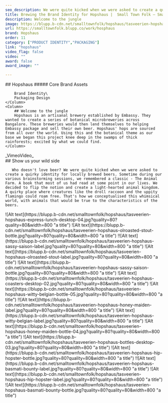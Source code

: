 ```yaml
---
seo_description: We were quite kicked when we were asked to create a quirky identity for locally brewed beers. We decided to flip the notion and create a light-hearted animal kingdom.
title: Brewing the Brand Identity for Hopshaus |  Small Town Folk — Small Town Folk
description: Welcome to the jungle
image: https://blupp.b-cdn.net/smalltownfolk/hopshaus/tasveerien-hopshaus-cover.jpg?quality=80
url: https://smalltownfolk.blupp.co/work/hosphaus
brand: Hopshaus
order: 11
category: ["PRODUCT IDENTITY","PACKAGING"]
link: "hopshaus"
video_flag: false
video: ""
award: false
award_image: ""

---
```


<Column2>
    <Column>
        ## Hopshaus
        ##### Core Brand Assets

        Brand Identity\
        Packaging Design
    </Column>
    <Column>
        ## Welcome to the jungle
        Hopshaus is an artisanal brewery established by Embassy. They wanted to create a series of botanical microbreweries across Bangalore. These breweries would then lend themselves to helping Embassy package and sell their own beer. Hopshaus' hops are sourced from all over the world. Using this and the botanical theme as our base we began this project knee deep in the swamps of thick rainforests; excited by what we could find.
    </Column>
</Column2>

<Column>
    <div class="bg-zinc-200 h-96 flex justify-center items-center">_VimeoVideo_</div>
</Column>

<Column>
        ## Show us your wild side
        
       Who doesn't love beer? We were quite kicked when we were asked to create a quirky identity for locally brewed beers. Sometime during our various brainstorming sessions, we remembered a classic - The Animal Farm. A book that most of us had read at some point in our lives. We decided to flip the notion and create a light-hearted animal kingdom. A quirky place where creatures like the droll raccoon and the uppity flamingo could roam free. That's how we conceptualised this whimsical world, with animals that would be true to the characteristics of the beers. 
</Column>

<Column>
    ![Alt text](https://blupp.b-cdn.net/smalltownfolk/hopshaus/tasveerien-hopshaus-express-lunch-desktop-04.jpg?quality=80?quality=80&width=800 "a title")
</Column>

<Column2>
    <Column>
        <ColumnImageLarge>
            ![Alt text](https://blupp.b-cdn.net/smalltownfolk/hopshaus/tasveerien-hopshaus-olroasted-stout-bottle.jpg?quality=80?quality=80&width=800 "a title")
        </ColumnImageLarge>
        <ColumnImageSmall>
            !![Alt text](https://blupp.b-cdn.net/smalltownfolk/hopshaus/tasveerien-hopshaus-sassy-saison-label.jpg?quality=80?quality=80&width=800 "a title")
        </ColumnImageSmall>
    </Column>
    <Column>
        <ColumnImageSmall>
            ![Alt text](https://blupp.b-cdn.net/smalltownfolk/hopshaus/tasveerien-hopshaus-olroasted-stout-label.jpg?quality=80?quality=80&width=800 "a title")
        </ColumnImageSmall>
        <ColumnImageLarge>
            ![Alt text](https://blupp.b-cdn.net/smalltownfolk/hopshaus/tasveerien-hopshaus-sassy-saison-bottle.jpg?quality=80?quality=80&width=800 "a title")
        </ColumnImageLarge>
    </Column>
</Column2>

<Column>
    ![Alt text](https://blupp.b-cdn.net/smalltownfolk/hopshaus/tasveerien-hopshaus-coasters-desktop-02.jpg?quality=80?quality=80&width=800 "a title")
</Column>

<Column2>
    <Column>
        <ColumnImageLarge>
            ![Alt text](https://blupp.b-cdn.net/smalltownfolk/hopshaus/tasveerien-hopshaus-witty-belgian-bottle-05.jpg?quality=80?quality=80&width=800 "a title")
        </ColumnImageLarge>
        <ColumnImageSmall>
            !![Alt text](https://blupp.b-cdn.net/smalltownfolk/hopshaus/tasveerien-hopshaus-honey-maiden-label.jpg?quality=80?quality=80&width=800 "a title")
        </ColumnImageSmall>
    </Column>
    <Column>
        <ColumnImageSmall>
            ![Alt text](https://blupp.b-cdn.net/smalltownfolk/hopshaus/tasveerien-hopshaus-witty-belgian-label.jpg?quality=80?quality=80&width=800 "a title")
        </ColumnImageSmall>
        <ColumnImageLarge>
            ![Alt text](https://blupp.b-cdn.net/smalltownfolk/hopshaus/tasveerien-hopshaus-honey-maiden-bottle-04.jpg?quality=80?quality=80&width=800 "a title")
        </ColumnImageLarge>
    </Column>
</Column2>

<Column>
    ![Alt text](https://blupp.b-cdn.net/smalltownfolk/hopshaus/tasveerien-hopshaus-bottles-desktop-03.jpg?quality=80?quality=80&width=800 "a title")
</Column>

<Column2>
    <Column>
        <ColumnImageLarge>
            ![Alt text](https://blupp.b-cdn.net/smalltownfolk/hopshaus/tasveerien-hopshaus-hip-hopster-bottle.jpg?quality=80?quality=80&width=800 "a title")
        </ColumnImageLarge>
        <ColumnImageSmall>
            !![Alt text](https://blupp.b-cdn.net/smalltownfolk/hopshaus/tasveerien-hopshaus-basmati-bounty-label.jpg?quality=80?quality=80&width=800 "a title")
        </ColumnImageSmall>
    </Column>
    <Column>
        <ColumnImageSmall>
            ![Alt text](https://blupp.b-cdn.net/smalltownfolk/hopshaus/tasveerien-hopshaus-hip-hopster-label.jpg?quality=80?quality=80&width=800 "a title")
        </ColumnImageSmall>
        <ColumnImageLarge>
            ![Alt text](https://blupp.b-cdn.net/smalltownfolk/hopshaus/tasveerien-hopshaus-basmati-bounty-bottle.jpg?quality=80?quality=80&width=800 "a title")
        </ColumnImageLarge>
    </Column>
</Column2>
